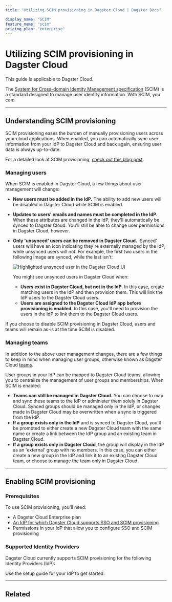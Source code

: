 ```yaml
---
title: "Utilizing SCIM provisioning in Dagster Cloud | Dagster Docs"

display_name: "SCIM"
feature_name: "scim"
pricing_plan: "enterprise"
---
```


# Utilizing SCIM provisioning in Dagster Cloud

<Note>This guide is applicable to Dagster Cloud.</Note>

The [System for Cross-domain Identity Management specification](https://scim.cloud/) (SCIM) is a standard designed to manage user identity information. With SCIM, you can:

<ScimSupportedFeatures />

---

## Understanding SCIM provisioning

SCIM provisioning eases the burden of manually provisioning users across your cloud applications. When enabled, you can automatically sync user information from your IdP to Dagster Cloud and back again, ensuring user data is always up-to-date.

For a detailed look at SCIM provisioning, [check out this blog post](https://www.strongdm.com/blog/scim-provisioning).

### Managing users

When SCIM is enabled in Dagster Cloud, a few things about user management will change:

- **New users must be added in the IdP.** The ability to add new users will be disabled in Dagster Cloud while SCIM is enabled.
- **Updates to users' emails and names must be completed in the IdP.** When these attributes are changed in the IdP, they'll automatically be synced to Dagster Cloud. You'll still be able to change user permissions in Dagster Cloud, however.
- **Only 'unsynced' users can be removed in Dagster Cloud.** 'Synced' users will have an icon indicating they're externally managed by the IdP, while unsynced users will not. For example, the first two users in the following image are synced, while the last isn't:

  <Image
  alt="Highlighted unsynced user in the Dagster Cloud UI"
  src="/images/dagster-cloud/sso/scim-unsynced-user.png"
  width={732}
  height={376}
  />

  You might see unsynced users in Dagster Cloud when:

  - **Users exist in Dagster Cloud, but not in the IdP.** In this case, create matching users in the IdP and then provision them. This will link the IdP users to the Dagster Cloud users.
  - **Users are assigned to the Dagster Cloud IdP app before provisioning is enabled.** In this case, you'll need to provision the users in the IdP to link them to the Dagster Cloud users.

If you choose to disable SCIM provisioning in Dagster Cloud, users and teams will remain as-is at the time SCIM is disabled.

### Managing teams

In addition to the above user management changes, there are a few things to keep in mind when managing user groups, otherwise known as Dagster Cloud [teams](/dagster-cloud/account/managing-users/managing-teams).

User groups in your IdP can be mapped to Dagster Cloud teams, allowing you to centralize the management of user groups and memberships. When SCIM is enabled:

- **Teams can still be managed in Dagster Cloud.** You can choose to map and sync these teams to the IdP or administer them solely in Dagster Cloud. Synced groups should be managed only in the IdP, or changes made in Dagster Cloud may be overwritten when a sync is triggered from the IdP.
- **If a group exists only in the IdP** and is synced to Dagster Cloud, you'll be prompted to either create a new Dagster Cloud team with the same name or create a link between the IdP group and an existing team in Dagster Cloud.
- **If a group exists only in Dagster Cloud**, the group will display in the IdP as an 'external' group with no members. In this case, you can either create a new group in the IdP and link it to an existing Dagster Cloud team, or choose to manage the team only in Dagster Cloud.

---

## Enabling SCIM provisioning

### Prerequisites

To use SCIM provisioning, you'll need:

- A Dagster Cloud Enterprise plan
- [An IdP for which Dagster Cloud supports SSO and SCIM provisioning](#supported-identity-providers)
- Permissions in your IdP that allow you to configure SSO and SCIM provisioning

### Supported Identity Providers

Dagster Cloud currently supports SCIM provisioning for the following Identity Providers (IdP):

<ArticleList>
  <ArticleListItem
    href="/dagster-cloud/account/authentication/okta/scim-provisioning"
    title="Okta"
  ></ArticleListItem>
</ArticleList>

Use the setup guide for your IdP to get started.

---

## Related

<ArticleList>
  <ArticleListItem
    href="/dagster-cloud/account/managing-users/managing-user-roles-permissions"
    title="Managing user roles and permissions"
  ></ArticleListItem>
  <ArticleListItem
    href="/dagster-cloud/account/managing-users/managing-teams"
    title="Managing teams"
  ></ArticleListItem>
</ArticleList>
